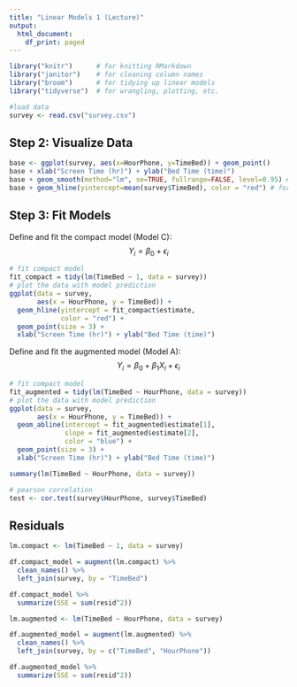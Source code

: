 ```yaml
---
title: "Linear Models 1 (Lecture)"
output:
  html_document:
    df_print: paged
---
```


```r
library("knitr")      # for knitting RMarkdown 
library("janitor")    # for cleaning column names
library("broom")      # for tidying up linear models 
library("tidyverse")  # for wrangling, plotting, etc.
```


```r
#load data
survey <- read.csv("survey.csv")  
```

## Step 2: Visualize Data
```r
base <- ggplot(survey, aes(x=HourPhone, y=TimeBed)) + geom_point()
base + xlab("Screen Time (hr)") + ylab("Bed Time (time)")
base + geom_smooth(method="lm", se=TRUE, fullrange=FALSE, level=0.95) # for linear fit
base + geom_hline(yintercept=mean(survey$TimeBed), color = "red") # for compact
```

## Step 3: Fit Models
Define and fit the compact model (Model C): $$Y_{i} = \beta_{0} + \epsilon_{i}$$
```r
# fit compact model
fit_compact = tidy(lm(TimeBed ~ 1, data = survey))
# plot the data with model prediction
ggplot(data = survey,
       aes(x = HourPhone, y = TimeBed)) + 
  geom_hline(yintercept = fit_compact$estimate,
             color = "red") +
  geom_point(size = 3) +
  xlab("Screen Time (hr)") + ylab("Bed Time (time)")
```
Define and fit the augmented model (Model A): $$Y_{i} = \beta_{0} + \beta_{1}X_{i}+ \epsilon_{i}$$
```r
# fit compact model
fit_augmented = tidy(lm(TimeBed ~ HourPhone, data = survey))
# plot the data with model prediction
ggplot(data = survey,
       aes(x = HourPhone, y = TimeBed)) + 
  geom_abline(intercept = fit_augmented$estimate[1],
              slope = fit_augmented$estimate[2],
              color = "blue") +
  geom_point(size = 3) +
  xlab("Screen Time (hr)") + ylab("Bed Time (time)")

summary(lm(TimeBed ~ HourPhone, data = survey))
```
```r
# pearson correlation
test <- cor.test(survey$HourPhone, survey$TimeBed)
```

## Residuals 

```r
lm.compact <- lm(TimeBed ~ 1, data = survey)

df.compact_model = augment(lm.compact) %>% 
  clean_names() %>% 
  left_join(survey, by = "TimeBed")

df.compact_model %>% 
  summarize(SSE = sum(resid^2))

lm.augmented <- lm(TimeBed ~ HourPhone, data = survey)

df.augmented_model = augment(lm.augmented) %>% 
  clean_names() %>% 
  left_join(survey, by = c("TimeBed", "HourPhone"))

df.augmented_model %>% 
  summarize(SSE = sum(resid^2))
```

